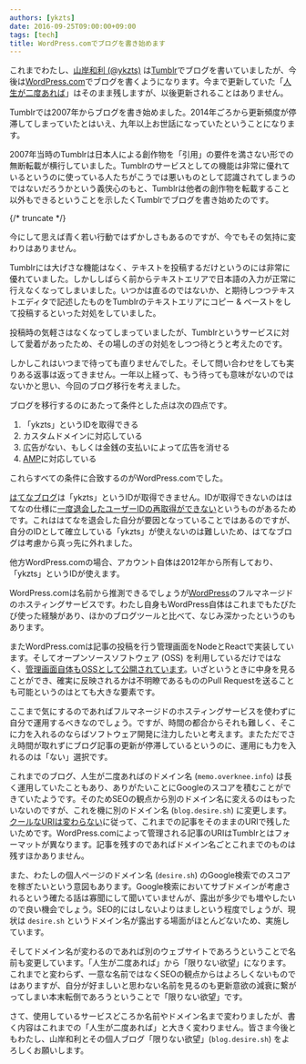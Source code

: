 ```yaml
---
authors: [ykzts]
date: 2016-09-25T09:00:00+09:00
tags: [tech]
title: WordPress.comでブログを書き始めます
---
```


これまでわたし、[山岸和利 (@ykzts)](https://desire.sh/) は[Tumblr](https://www.tumblr.com/)でブログを書いていましたが、今後は[WordPress.com](https://wordpress.com/)でブログを書くようになります。今まで更新していた「[人生が二度あれば](http://memo.overknee.info/)」はそのまま残しますが、以後更新されることはありません。

Tumblrでは2007年からブログを書き始めました。2014年ごろから更新頻度が停滞してしまっていたとはいえ、九年以上お世話になっていたということになります。

2007年当時のTumblrは日本人による創作物を「引用」の要件を満さない形での無断転載が横行していました。Tumblrのサービスとしての機能は非常に優れているというのに使っている人たちがこうでは悪いものとして認識されてしまうのではないだろうかという義侠心のもと、Tumblrは他者の創作物を転載すること以外もできるということを示したくTumblrでブログを書き始めたのです。

{/* truncate */}

今にして思えば青く若い行動ではずかしさもあるのですが、今でもその気持に変わりはありません。

Tumblrには大げさな機能はなく、テキストを投稿するだけというのには非常に優れていました。しかししばらく前からテキストエリアで日本語の入力が正常に行えなくなってしまいました。いつかは直るのではないか、と期待しつつテキストエディタで記述したものをTumblrのテキストエリアにコピー & ペーストをして投稿するといった対処をしていました。

投稿時の気軽さはなくなってしまっていましたが、Tumblrというサービスに対して愛着があったため、その場しのぎの対処をしつつ待とうと考えたのです。

しかしこれはいつまで待っても直りませんでした。そして問い合わせをしても実りある返事は返ってきません。一年以上経って、もう待っても意味がないのではないかと思い、今回のブログ移行を考えました。

ブログを移行するのにあたって条件とした点は次の四点です。

1. 「ykzts」というIDを取得できる
2. カスタムドメインに対応している
3. 広告がない、もしくは金銭の支払いによって広告を消せる
4. [AMP](https://www.ampproject.org/)に対応している

これらすべての条件に合致するのがWordPress.comでした。

[はてなブログ](http://hatenablog.com/)は「ykzts」というIDが取得できません。IDが取得できないのははてなの仕様に[一度退会したユーザーIDの再取得ができない](http://www.hatena.ne.jp/faq/qa/login#190190366970454986)というものがあるためです。これははてなを退会した自分が要因となっていることではあるのですが、自分のIDとして確立している「ykzts」が使えないのは難しいため、はてなブログは考慮から真っ先に外れました。

他方WordPress.comの場合、アカウント自体は2012年から所有しており、「ykzts」というIDが使えます。

WordPress.comは名前から推測できるでしょうが[WordPress](https://wordpress.org/)のフルマネージドのホスティングサービスです。わたし自身もWordPress自体はこれまでもたびたび使った経験があり、ほかのブログツールと比べて、なじみ深かったというのもあります。

またWordPress.comは記事の投稿を行う管理画面をNodeとReactで実装しています。そしてオープンソースソフトウェア (OSS) を利用しているだけではなく、[管理画面自体もOSSとして公開されています](https://developer.wordpress.com/calypso/)。いざというときに中身を見ることができ、確実に反映されるかは不明瞭であるもののPull Requestを送ることも可能というのはとても大きな要素です。

ここまで気にするのであればフルマネージドのホスティングサービスを使わずに自分で運用するべきなのでしょう。ですが、時間の都合からそれも難しく、そこに力を入れるのならばソフトウェア開発に注力したいと考えます。またただでさえ時間が取れずにブログ記事の更新が停滞しているというのに、運用にも力を入れるのは「ない」選択です。

これまでのブログ、人生が二度あればのドメイン名 (`memo.overknee.info`) は長く運用していたこともあり、ありがたいことにGoogleのスコアを積むことができていたようです。そのためSEOの観点から別のドメイン名に変えるのはもったいないのですが、これを機に別のドメイン名 (`blog.desire.sh`) に変更します。[クールなURIは変わらない](http://www.kanzaki.com/docs/Style/URI)に従って、これまでの記事をそのままのURIで残したいためです。WordPress.comによって管理される記事のURIはTumblrとはフォーマットが異なります。記事を残すのであればドメイン名ごとこれまでのものは残すほかありません。

また、わたしの個人ページのドメイン名 (`desire.sh`) のGoogle検索でのスコアを稼ぎたいという意図もあります。Google検索においてサブドメインが考慮されるという確たる話は寡聞にして聞いていませんが、露出が多少でも増やしたいので良い機会でしょう。SEO的にはしないよりはましという程度でしょうが、現状は `desire.sh` というドメイン名が露出する場面がほとんどないため、実施しています。

そしてドメイン名が変わるのであれば別のウェブサイトであろうということで名前も変更しています。「人生が二度あれば」から「限りない欲望」になります。これまでと変わらず、一意な名前ではなくSEOの観点からはよろしくないものではありますが、自分が好ましいと思わない名前を見るのも更新意欲の減衰に繋がってしまい本末転倒であろうということで「限りない欲望」です。

さて、使用しているサービスどころか名前やドメイン名まで変わりましたが、書く内容はこれまでの「人生が二度あれば」と大きく変わりません。皆さま今後ともわたし、山岸和利とその個人ブログ「限りない欲望」(`blog.desire.sh`) をよろしくお願いします。
